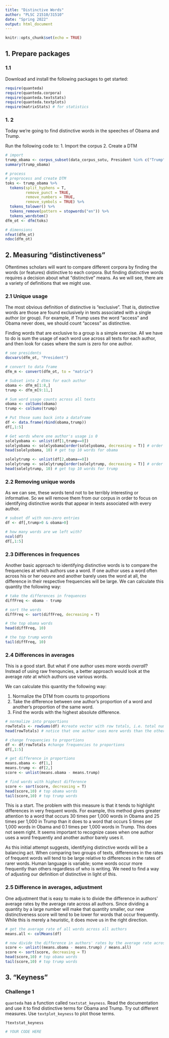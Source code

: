 ```yaml
---
title: "Distinctive Words"
author: "PLSC 21510/31510"
date: "Spring 2022"
output: html_document
---
```


```r
knitr::opts_chunk$set(echo = TRUE)
```

## 1. Prepare packages

### 1.1 

Download and install the following packages to get started:

```r
require(quanteda)
require(quanteda.corpora)
require(quanteda.textstats)
require(quanteda.textplots)
require(matrixStats) # for statistics
```

### 1. 2

Today we're going to find distinctive words in the speeches of Obama and Trump.

Run the following code to:
1. Import the corpus
2. Create a DTM

```r
# import
trump_obama <- corpus_subset(data_corpus_sotu, President %in% c("Trump", "Obama")) 
summary(trump_obama)

# process
# preprocess and create DTM
toks <- trump_obama %>%
  tokens(split_hyphens = T,
         remove_punct = TRUE,
         remove_numbers = TRUE,
         remove_symbols = TRUE) %>%
  tokens_tolower() %>% 
  tokens_remove(pattern = stopwords("en")) %>%
  tokens_wordstem()
dfm_ot <- dfm(toks)

# dimensions
nfeat(dfm_ot)
ndoc(dfm_ot)
```

## 2. Measuring "distinctiveness"

Oftentimes scholars will want to compare different corpora by finding the words (or features) distinctive to each corpora. But finding distinctive words requires a decision about what “distinctive” means. As we will see, there are a variety of definitions that we might use. 

### 2.1 Unique usage

The most obvious definition of distinctive is "exclusive". That is, distinctive words are those are found exclusively in texts associated with a single author (or group). For example, if Trump uses the word “access” and Obama never does, we should count “access” as distinctive. 

Finding words that are exclusive to a group is a simple exercise. All we have to do is sum the usage of each word use across all texts for each author, and then look for cases where the sum is zero for one author.

```r
# see presidents
docvars(dfm_ot, "President")

# convert to data frame
dfm_m <- convert(dfm_ot, to = "matrix")

# Subset into 2 dtms for each author
obama <- dfm_m[1:8,]
trump <- dfm_m[9:11,]

# Sum word usage counts across all texts
obama <- colSums(obama)
trump <- colSums(trump)

# Put those sums back into a dataframe
df <- data.frame(rbind(obama,trump))
df[,1:5]

# Get words where one author's usage is 0
solelyobama <- unlist(df[1,trump==0]) 
solelyobama <- solelyobama[order(solelyobama, decreasing = T)] # order them by frequency
head(solelyobama, 10) # get top 10 words for obama

solelytrump <- unlist(df[2,obama==0])
solelytrump <- solelytrump[order(solelytrump, decreasing = T)] # order them by frequency
head(solelytrump, 10) # get top 10 words for trump
```

### 2.2 Removing unique words

As we can see, these words tend not to be terribly interesting or informative. So we will remove them from our corpus in order to focus on identifying distinctive words that appear in texts associated with every author.

```r
# subset df with non-zero entries
df <- df[,trump>0 & obama>0]

# how many words are we left with?
ncol(df)
df[,1:5]
```

### 2.3 Differences in frequences

Another basic approach to identifying distinctive words is to compare the frequencies at which authors use a word. If one author uses a word often across his or her oeuvre and another barely uses the word at all, the difference in their respective frequencies will be large. We can calculate this quantity the following way:

```r
# take the differences in frequences
diffFreq <- obama - trump

# sort the words
diffFreq <- sort(diffFreq, decreasing = T)

# the top obama words
head(diffFreq, 10)

# the top trump words
tail(diffFreq, 10)
```

### 2.4 Differences in averages

This is a good start. But what if one author uses more words *overall*? Instead of using raw frenquncies, a better approach would look at the average *rate* at which authors use various words. 

We can calculate this quantity the following way:

1. Normalize the DTM from counts to proportions
2. Take the difference between one author's proportion of a word and another's proportion of the same word.
3. Find the words with the highest absolute difference.

```r
# normalize into proportions
rowTotals <- rowSums(df) #create vector with row totals, i.e. total number of words per document
head(rowTotals) # notice that one author uses more words than the other

# change frequencies to proportions
df <- df/rowTotals #change frequencies to proportions
df[,1:5]

# get difference in proportions
means.obama <- df[1,]
means.trump <- df[2,]
score <- unlist(means.obama - means.trump)

# find words with highest difference
score <- sort(score, decreasing = T)
head(score,10) # top obama words
tail(score,10) # top trump words
```

This is a start. The problem with this measure is that it tends to highlight differences in very frequent words. For example, this method gives greater attention to a word that occurs 30 times per 1,000 words in Obama and 25 times per 1,000 in Trump than it does to a word that occurs 5 times per 1,000 words in Obama and 0.1 times per 1,000 words in Trump. This does not seem right. It seems important to recognize cases when one author uses a word frequently and another author barely uses it.

As this initial attempt suggests, identifying distinctive words will be a balancing act. When comparing two groups of texts, differences in the rates of frequent words will tend to be large relative to differences in the rates of rarer words. Human language is variable; some words occur more frequently than others regardless of who is writing. We need to find a way of adjusting our definition of distinctive in light of this.

### 2.5 Difference in averages, adjustment

One adjustment that is easy to make is to divide the difference in authors’ average rates by the average rate across all authors. Since dividing a quantity by a large number will make that quantity smaller, our new distinctiveness score will tend to be lower for words that occur frequently. While this is merely a heuristic, it does move us in the right direction.

```r
# get the average rate of all words across all authors
means.all <- colMeans(df)

# now divide the difference in authors' rates by the average rate across all authors
score <- unlist((means.obama - means.trump) / means.all)
score <- sort(score, decreasing = T)
head(score,10) # top obama words
tail(score,10) # top trump words
```

## 3. "Keyness" 

### Challenge 1

`quanteda` has a function called `textstat_keyness`. Read the documentation and use it to find distinctive terms for Obama and Trump. Try out different measures. Use `textplot_keyness` to plot those terms.

```r
?textstat_keyness

# YOUR CODE HERE
```




